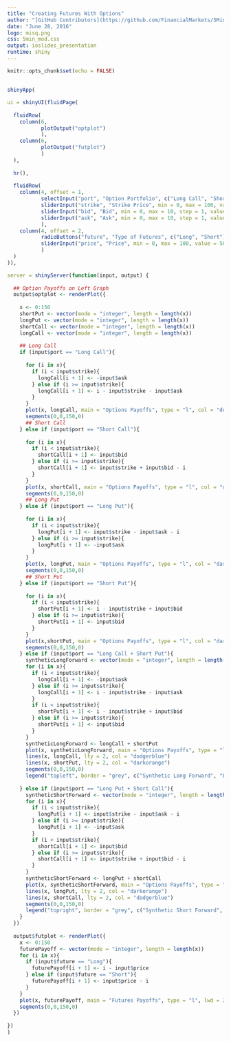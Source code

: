 ```yaml
---
title: "Creating Futures With Options"
author: "[GitHub Contributors](https://github.com/FinancialMarkets/5MinuteFinance/graphs/contributors)"
date: "June 28, 2016"
logo: misq.png
css: 5min_mod.css
output: ioslides_presentation
runtime: shiny
---
```


```r
knitr::opts_chunk$set(echo = FALSE)
```

## <!--- Payoff Diagrams -->

```r

shinyApp(

ui = shinyUI(fluidPage(
  
  fluidRow(
    column(6, 
           plotOutput("optplot")
           ),
    column(6, 
           plotOutput("futplot")
           )
  ),
  
  hr(),
  
  fluidRow(
    column(4, offset = 1,
           selectInput("port", "Option Portfolio", c("Long Call", "Short Call", "Long Put", "Short Put", "Long Call + Short Put", "Long Put + Short Call"), selected = "Long Put + Short Call"),
           sliderInput("strike", "Strike Price", min = 0, max = 100, value = 55),
           sliderInput("bid", "Bid", min = 0, max = 10, step = 1, value = 3),
           sliderInput("ask", "Ask", min = 0, max = 10, step = 1, value = 8)
           ),
    column(4, offset = 2,
           radioButtons("future", "Type of Futures", c("Long", "Short"), selected = "Short"),
           sliderInput("price", "Price", min = 0, max = 100, value = 50)
           )
  )
)),

server = shinyServer(function(input, output) {
  
  ## Option Payoffs on Left Graph 
  output$optplot <- renderPlot({
    
    x <- 0:150
    shortPut <- vector(mode = "integer", length = length(x))
    longPut <- vector(mode = "integer", length = length(x))
    shortCall <- vector(mode = "integer", length = length(x))
    longCall <- vector(mode = "integer", length = length(x))
    
    ## Long Call
    if (input$port == "Long Call"){
      
      for (i in x){
        if (i < input$strike){
          longCall[i + 1] <- -input$ask
        } else if (i >= input$strike){
          longCall[i + 1] <- i - input$strike - input$ask
        }
      }
      plot(x, longCall, main = "Options Payoffs", type = "l", col = "dodgerblue", lwd = 2, xlab = "Underlying Stock Price", ylab = "Profit/Loss", xlim = c(0,100), ylim = c(-input$price, input$price))
      segments(0,0,150,0)
      ## Short Call
    } else if (input$port == "Short Call"){
      
      for (i in x){
        if (i < input$strike){
          shortCall[i + 1] <- input$bid
        } else if (i >= input$strike){
          shortCall[i + 1] <- input$strike + input$bid - i
        }
      }
      plot(x, shortCall, main = "Options Payoffs", type = "l", col = "dodgerblue", lwd = 2, xlab = "Underlying Stock Price", ylab = "Profit/Loss", xlim = c(0,100), ylim = c(-input$price, input$price))
      segments(0,0,150,0)
      ## Long Put
    } else if (input$port == "Long Put"){
  
      for (i in x){
        if (i < input$strike){
          longPut[i + 1] <- input$strike - input$ask - i
        } else if (i >= input$strike){
          longPut[i + 1] <- -input$ask
        }
      }
      plot(x, longPut, main = "Options Payoffs", type = "l", col = "darkorange", lwd = 2, xlab = "Underlying Stock Price", ylab = "Profit/Loss", xlim = c(0,100), ylim = c(-input$price, input$price))
      segments(0,0,150,0)
      ## Short Put
    } else if (input$port == "Short Put"){
      
      for (i in x){
        if (i < input$strike){
          shortPut[i + 1] <- i - input$strike + input$bid
        } else if (i >= input$strike){
          shortPut[i + 1] <- input$bid
        }
      }
      plot(x,shortPut, main = "Options Payoffs", type = "l", col = "darkorange", lwd = 2, xlab = "Underlying Stock Price", ylab = "Profit/Loss", xlim = c(0,100), ylim = c(-input$price, input$price))
      segments(0,0,150,0)
    } else if (input$port == "Long Call + Short Put"){
      syntheticLongForward <- vector(mode = "integer", length = length(x))
      for (i in x){
        if (i < input$strike){
          longCall[i + 1] <- -input$ask
        } else if (i >= input$strike){
          longCall[i + 1] <- i - input$strike - input$ask
        }
        if (i < input$strike){
          shortPut[i + 1] <- i - input$strike + input$bid
        } else if (i >= input$strike){
          shortPut[i + 1] <- input$bid
        }
      }
      syntheticLongForward <- longCall + shortPut
      plot(x, syntheticLongForward, main = "Options Payoffs", type = "l", lwd = 2, xlab = "Underlying Stock Price", ylab = "Profit/Loss", xlim = c(0,100), ylim = c(-input$price, input$price))
      lines(x, longCall, lty = 2, col = "dodgerblue")
      lines(x, shortPut, lty = 2, col = "darkorange")
      segments(0,0,150,0)
      legend("topleft", border = "grey", c("Synthetic Long Forward", "Long Call", "Short Put"), lty = c("solid", "dashed", "dashed"), col = c(1, "dodgerblue", "darkorange"), lwd = c(2,1,1))
      
    } else if (input$port == "Long Put + Short Call"){
      syntheticShortForward <- vector(mode = "integer", length = length(x))
      for (i in x){
        if (i < input$strike){
          longPut[i + 1] <- input$strike - input$ask - i
        } else if (i >= input$strike){
          longPut[i + 1] <- -input$ask
        }
        if (i < input$strike){
          shortCall[i + 1] <- input$bid
        } else if (i >= input$strike){
          shortCall[i + 1] <- input$strike + input$bid - i
        }
      }
      syntheticShortForward <- longPut + shortCall
      plot(x, syntheticShortForward, main = "Options Payoffs", type = "l", lwd = 2, xlab = "Underlying Stock Price", ylab = "Profit/Loss", xlim = c(0,100), ylim = c(-input$price, input$price))
      lines(x, longPut, lty = 2, col = "darkorange")
      lines(x, shortCall, lty = 2, col = "dodgerblue")
      segments(0,0,150,0)
      legend("topright", border = "grey", c("Synthetic Short Forward", "Long Put", "Short Call"), lty = c("solid", "dashed", "dashed"), col = c(1, "darkorange", "dodgerblue"), lwd = c(2,1,1))
    }
  })
  
  output$futplot <- renderPlot({
    x <- 0:150
    futurePayoff <- vector(mode = "integer", length = length(x))
    for (i in x){
      if (input$future == "Long"){
        futurePayoff[i + 1] <- i - input$price
      } else if (input$future == "Short"){
        futurePayoff[i + 1] <- input$price - i
      }
    }
    plot(x, futurePayoff, main = "Futures Payoffs", type = "l", lwd = 2, xlab = "Underlying Stock Price", ylab = "Profit/Loss", xlim = c(0,100), ylim = c(-input$price, input$price))
    segments(0,0,150,0)
  })
  
})
)
```


<!---
Example data for second app:  user chooses the time and the app plots the payoff from the futures and synthetic futures positions.

day         time                strike          type           EZ delivery  EZ price                ES delivery       ES price   years to exp
20150828  08:34:19              2000             C               1509       33.2500000               1509            1980.891  0.06399223
20150828  08:34:23              2000             P               1509       52.2500000               1509            1981.093  0.06399236



20150828  11:31:36              2000             C               1509       34.0000000               1509            1983.044  0.06432953
20150828  11:31:38              2000             P               1509       50.7500000               1509            1983.342  0.06432959



20150828  11:07:13              2000             P               1509        53.0000000               1509            1979.500  0.06428314
20150828  11:07:16              2000             C               1509        32.5000000               1509            1979.066  0.06428323
-->
